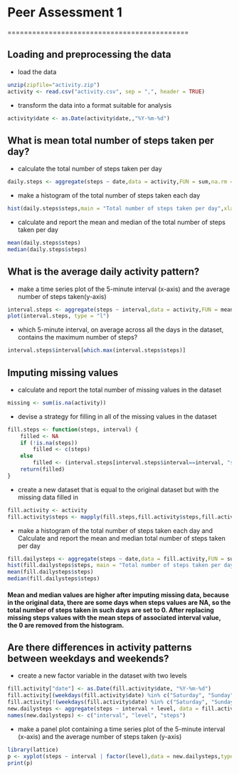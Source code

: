 
# Peer Assessment 1

============================================

## Loading and preprocessing the data
* load the data

```r
unzip(zipfile="activity.zip")
activity <- read.csv("activity.csv", sep = ",", header = TRUE)
```

* transform the data into a format suitable for analysis

```r
activity$date <- as.Date(activity$date,,"%Y-%m-%d")
```

## What is mean total number of steps taken per day?
* calculate the total number of steps taken per day

```r
daily.steps <- aggregate(steps ~ date,data = activity,FUN = sum,na.rm = TRUE)
```

* make a histogram of the total number of steps taken each day

```r
hist(daily.steps$steps,main = "Total number of steps taken per day",xlab = "day",col = "green",breaks = 20)
```

* calculate and report the mean and median of the total number of steps taken per day

```r
mean(daily.steps$steps)
median(daily.steps$steps)
```

## What is the average daily activity pattern?
* make a time series plot of the 5-minute interval (x-axis) and the average number of steps taken(y-axis)

```r
interval.steps <- aggregate(steps ~ interval,data = activity,FUN = mean,na.rm = TRUE)
plot(interval.steps, type = "l")
```

* which 5-minute interval, on average across all the days in the dataset, contains the maximum number of steps?

```r
interval.steps$interval[which.max(interval.steps$steps)]
```

## Imputing missing values
* calculate and report the total number of missing values in the dataset

```r
missing <- sum(is.na(activity))
```

* devise a strategy for filling in all of the missing values in the dataset

```r
fill.steps <- function(steps, interval) {
    filled <- NA
    if (!is.na(steps))
        filled <- c(steps)
    else
        filled <- (interval.steps[interval.steps$interval==interval, "steps"])
    return(filled)
}
```

* create a new dataset that is equal to the original dataset but with the missing data filled in

```r
fill.activity <- activity
fill.activity$steps <- mapply(fill.steps,fill.activity$steps,fill.activity$interval)
```

* make a histogram of the total number of steps taken each day and Calculate and report the mean and median total number of steps taken per day

```r
fill.dailysteps <- aggregate(steps ~ date,data = fill.activity,FUN = sum,na.rm = TRUE)
hist(fill.dailysteps$steps, main = "Total number of steps taken per day", xlab = "day", col = "green", breaks = 20)
mean(fill.dailysteps$steps)
median(fill.dailysteps$steps)
```
#### Mean and median values are higher after imputing missing data, because in the original data, there are some days when steps values are NA, so the total number of steps taken in such days are set to 0. After replacing missing steps values with the mean steps of associated interval value, the 0 are removed from the histogram.

## Are there differences in activity patterns between weekdays and weekends?
* create a new factor variable in the dataset with two levels

```r
fill.activity["date"] <- as.Date(fill.activity$date, "%Y-%m-%d")
fill.activity[(weekdays(fill.activity$date) %in% c("Saturday", "Sunday")), "level"] <- "Weekend"
fill.activity[!(weekdays(fill.activity$date) %in% c("Saturday", "Sunday")), "level"] <- "Weekday"
new.dailysteps <- aggregate(steps ~ interval + level, data = fill.activity, mean)
names(new.dailysteps) <- c("interval", "level", "steps")
```

* make a panel plot containing a time series plot of the 5-minute interval (x-axis) and the average number of steps taken (y-axis)

```r
library(lattice)
p <- xyplot(steps ~ interval | factor(level),data = new.dailysteps,type = 'l',layout = c(1, 2),xlab = "Interval",ylab = "Average Steps Taken")
print(p)
```
